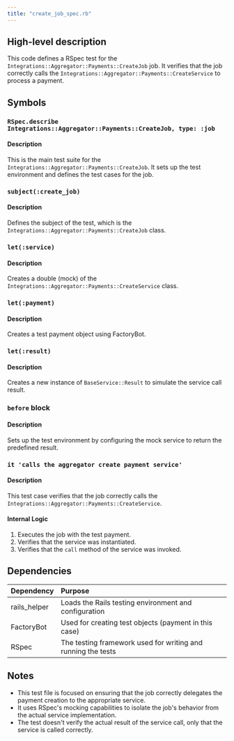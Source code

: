 ```yaml
---
title: "create_job_spec.rb"
---
```


## High-level description
This code defines a RSpec test for the `Integrations::Aggregator::Payments::CreateJob` job. It verifies that the job correctly calls the `Integrations::Aggregator::Payments::CreateService` to process a payment.

## Symbols

### `RSpec.describe Integrations::Aggregator::Payments::CreateJob, type: :job`
#### Description
This is the main test suite for the `Integrations::Aggregator::Payments::CreateJob`. It sets up the test environment and defines the test cases for the job.

### `subject(:create_job)`
#### Description
Defines the subject of the test, which is the `Integrations::Aggregator::Payments::CreateJob` class.

### `let(:service)`
#### Description
Creates a double (mock) of the `Integrations::Aggregator::Payments::CreateService` class.

### `let(:payment)`
#### Description
Creates a test payment object using FactoryBot.

### `let(:result)`
#### Description
Creates a new instance of `BaseService::Result` to simulate the service call result.

### `before` block
#### Description
Sets up the test environment by configuring the mock service to return the predefined result.

### `it 'calls the aggregator create payment service'`
#### Description
This test case verifies that the job correctly calls the `Integrations::Aggregator::Payments::CreateService`.

#### Internal Logic
1. Executes the job with the test payment.
2. Verifies that the service was instantiated.
3. Verifies that the `call` method of the service was invoked.

## Dependencies
| Dependency | Purpose |
|:-----------|:--------|
| rails_helper | Loads the Rails testing environment and configuration |
| FactoryBot | Used for creating test objects (payment in this case) |
| RSpec | The testing framework used for writing and running the tests |

## Notes
- This test file is focused on ensuring that the job correctly delegates the payment creation to the appropriate service.
- It uses RSpec's mocking capabilities to isolate the job's behavior from the actual service implementation.
- The test doesn't verify the actual result of the service call, only that the service is called correctly.